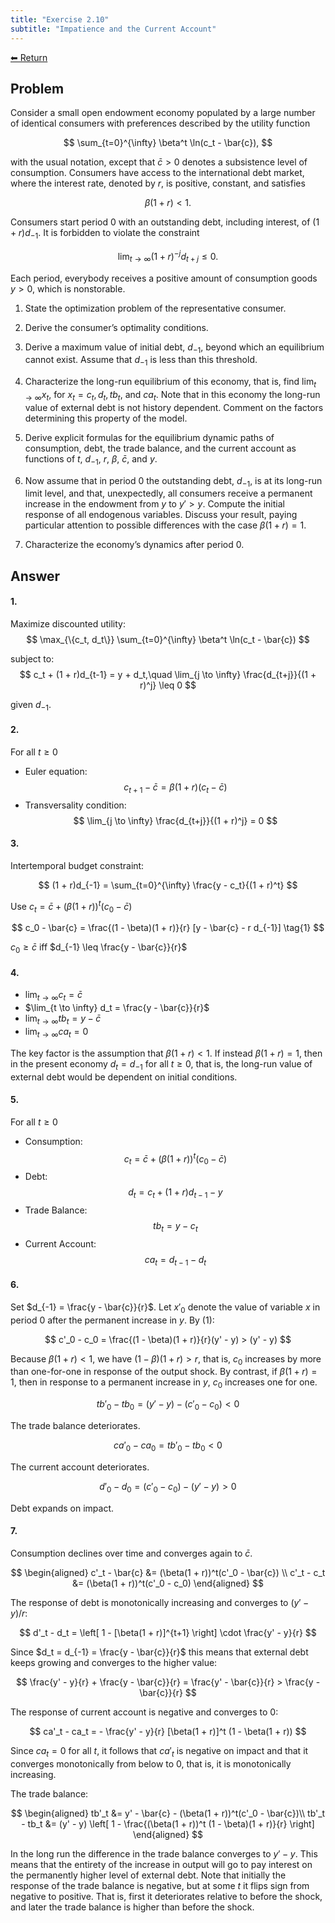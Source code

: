 ```yaml
---
title: "Exercise 2.10"
subtitle: "Impatience and the Current Account"
---
```

<a class="return-button" href="index.qmd">⬅ Return</a>

## Problem

Consider a small open endowment economy populated by a large number of identical consumers with preferences described by the utility function

$$
\sum_{t=0}^{\infty} \beta^t \ln(c_t - \bar{c}),
$$

with the usual notation, except that $\bar{c} > 0$ denotes a subsistence level of consumption. Consumers have access to the international debt market, where the interest rate, denoted by $r$, is positive, constant, and satisfies

$$
\beta(1 + r) < 1.
$$

Consumers start period 0 with an outstanding debt, including interest, of $(1+r)d_{-1}$. It is forbidden to violate the constraint

$$
\lim_{t \to \infty}(1 + r)^{-j} d_{t+j} \leq 0.
$$

Each period, everybody receives a positive amount of consumption goods $y > 0$, which is nonstorable.

1. State the optimization problem of the representative consumer.

2. Derive the consumer’s optimality conditions.

3. Derive a maximum value of initial debt, $d_{-1}$, beyond which an equilibrium cannot exist. Assume that $d_{-1}$ is less than this threshold.

4. Characterize the long-run equilibrium of this economy, that is, find $\lim_{t \to \infty} x_t$, for $x_t = c_t, d_t, tb_t$, and $ca_t$. Note that in this economy the long-run value of external debt is not history dependent. Comment on the factors determining this property of the model.

5. Derive explicit formulas for the equilibrium dynamic paths of consumption, debt, the trade balance, and the current account as functions of $t$, $d_{-1}$, $r$, $\beta$, $\bar{c}$, and $y$.

6. Now assume that in period 0 the outstanding debt, $d_{-1}$, is at its long-run limit level, and that, unexpectedly, all consumers receive a permanent increase in the endowment from $y$ to $y' > y$. Compute the initial response of all endogenous variables. Discuss your result, paying particular attention to possible differences with the case $\beta(1 + r) = 1$.

7. Characterize the economy’s dynamics after period 0.

## Answer

#### 1.

Maximize discounted utility:
$$
\max_{\{c_t, d_t\}} \sum_{t=0}^{\infty} \beta^t \ln(c_t - \bar{c})
$$

subject to:
$$
c_t + (1 + r)d_{t-1} = y + d_t,\quad \lim_{j \to \infty} \frac{d_{t+j}}{(1 + r)^j} \leq 0
$$

given $d_{-1}$.

#### 2.

For all $t \ge 0$

- Euler equation:
  $$
  c_{t+1} - \bar{c} = \beta(1 + r)(c_t - \bar{c})
  $$
- Transversality condition:
  $$
  \lim_{j \to \infty} \frac{d_{t+j}}{(1 + r)^j} = 0
  $$


#### 3.

Intertemporal budget constraint:

$$
(1 + r)d_{-1} = \sum_{t=0}^{\infty} \frac{y - c_t}{(1 + r)^t}
$$

Use $c_t = \bar{c} + (\beta(1 + r))^t(c_0 - \bar{c})$

$$
c_0 - \bar{c} = \frac{(1 - \beta)(1 + r)}{r} [y - \bar{c} - r d_{-1}] \tag{1}
$$

$c_0 \geq \bar{c}$ iff $d_{-1} \leq \frac{y - \bar{c}}{r}$

#### 4.

- $\lim_{t \to \infty} c_t = \bar{c}$
- $\lim_{t \to \infty} d_t = \frac{y - \bar{c}}{r}$
- $\lim_{t \to \infty} tb_t = y - \bar{c}$
- $\lim_{t \to \infty} ca_t = 0$

The key factor is the assumption that $\beta(1 + r) < 1$. If instead $\beta(1 + r) = 1$, then in the present economy $d_t = d_{-1}$ for all $t \geq 0$, that is, the long-run value of external debt would be dependent on initial conditions.

#### 5.

For all $t \ge 0$

- Consumption:
  $$
    c_t = \bar{c} + (\beta(1 + r))^t(c_0 - \bar{c})
    $$
- Debt:
  $$
  d_t = c_t + (1 + r)d_{t-1} - y
  $$
- Trade Balance:
  $$
  tb_t = y - c_t
  $$
- Current Account:
  $$
  ca_t = d_{t-1} - d_t
  $$


#### 6.

Set $d_{-1} = \frac{y - \bar{c}}{r}$. Let $x'_0$ denote the value of variable $x$ in period 0 after the permanent increase in $y$. By (1):

$$
c'_0 - c_0 = \frac{(1 - \beta)(1 + r)}{r}(y' - y) > (y' - y)
$$

Because $\beta(1 + r) < 1$, we have $(1 - \beta)(1 + r) > r$, that is, $c_0$ increases by more than one-for-one in response of the output shock. By contrast, if $\beta(1 + r) = 1$, then in response to a permanent increase in $y$, $c_0$ increases one for one.

$$
tb'_0 - tb_0 = (y' - y) - (c'_0 - c_0) < 0
$$

The trade balance deteriorates.

$$
ca'_0 - ca_0 = tb'_0 - tb_0 < 0
$$

The current account deteriorates.

$$
d'_0 - d_0 = (c'_0 - c_0) - (y' - y) > 0
$$

Debt expands on impact.


#### 7.

Consumption declines over time and converges again to $\bar{c}$.

$$
\begin{aligned}
c'_t - \bar{c} &= (\beta(1 + r))^t(c'_0 - \bar{c}) \\ 
c'_t - c_t &= (\beta(1 + r))^t(c'_0 - c_0)
\end{aligned}
$$

The response of debt is monotonically increasing and converges to $(y' - y)/r$:

$$
d'_t - d_t = \left[ 1 - [\beta(1 + r)]^{t+1} \right] \cdot \frac{y' - y}{r}
$$

Since $d_t = d_{-1} = \frac{y - \bar{c}}{r}$ this means that external debt keeps growing and converges to the higher value:

$$
\frac{y' - y}{r} + \frac{y - \bar{c}}{r} = \frac{y' - \bar{c}}{r} > \frac{y - \bar{c}}{r}
$$

The response of current account is negative and converges to 0:

$$
ca'_t - ca_t = - \frac{y' - y}{r} [\beta(1 + r)]^t (1 - \beta(1 + r))
$$

Since $ca_t = 0$ for all $t$, it follows that $ca'_t$ is negative on impact and that it converges monotonically from below to 0, that is, it is monotonically increasing.

The trade balance:

$$
\begin{aligned}
tb'_t &= y' - \bar{c} - (\beta(1 + r))^t(c'_0 - \bar{c})\\ 
tb'_t - tb_t &= (y' - y) \left[ 1 - \frac{(\beta(1 + r))^t (1 - \beta)(1 + r)}{r} \right]
\end{aligned}
$$

In the long run the difference in the trade balance converges to $y' - y$. This means that the entirety of the increase in output will go to pay interest on the permanently higher level of external debt. Note that initially the response of the trade balance is negative, but at some $t$ it flips sign from negative to positive. That is, first it deteriorates relative to before the shock, and later the trade balance is higher than before the shock.

